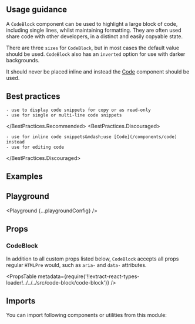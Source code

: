 


<Layout title="Code Block" description="For presenting larger, single or multi-line, code snippets">

## Usage guidance

A `CodeBlock` component can be used to highlight a large block of code, including single lines, whilst maintaining formatting. They are often used share code with other developers, in a distinct and easily copyable state.

There are three `sizes` for `CodeBlock`, but in most cases the default value should be used. `CodeBlock` also has an `inverted` option for use with darker backgrounds.

It should never be placed inline and instead the [Code](/components/code) component should be used.

## Best practices

<BestPractices>
  <BestPractices.Recommended>

    - use to display code snippets for copy or as read-only
    - use for single or multi-line code snippets

  </BestPractices.Recommended>
  <BestPractices.Discouraged>

    - use for inline code snippets&mdash;use [Code](/components/code) instead
    - use for editing code

  </BestPractices.Discouraged>
</BestPractices>

## Examples

<Example title="Basic usage" path="code-block/basic-usage">
  <BasicUsage />
</Example>

<Example title="Sizes" path="code-block/sizes">
  <Sizes />
</Example>

<Example title="Inverted" path="code-block/inverted" darkPreview>
  <Inverted />
</Example>

## Playground

<Playground {...playgroundConfig} />

## Props

### CodeBlock

In addition to all custom props listed below, `CodeBlock` accepts all props regular `HTMLPre` would, such as `aria-` and `data-` attributes.

<PropsTable
  metadata={require('!!extract-react-types-loader!../../../src/code-block/code-block')}
/>

## Imports

You can import following components or utilities from this module:

<Imports module={CodeBlockExports} path="@datacamp/waffles/code-block" />

</Layout>
